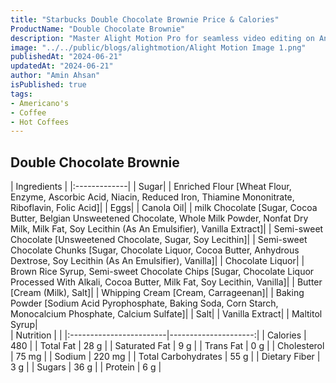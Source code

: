 ```yaml
---
title: "Starbucks Double Chocolate Brownie Price & Calories"
ProductName: "Double Chocolate Brownie" 
description: "Master Alight Motion Pro for seamless video editing on Android, iOS, and Tablets with our ultimate guide, unlocking advanced features and elevating your skills in 2024!"
image: "../../public/blogs/alightmotion/Alight Motion Image 1.png"
publishedAt: "2024-06-21"
updatedAt: "2024-06-21"
author: "Amin Ahsan"
isPublished: true
tags:
- Americano's
- Coffee
- Hot Coffees   
---
```


 
## Double Chocolate Brownie 
  
<div className="tables-container">
  <div className="table-wrapper">
    | Ingredients  |  
    |:-------------|
    | Sugar|
    | Enriched Flour [Wheat Flour, Enzyme, Ascorbic Acid, Niacin, Reduced Iron, Thiamine Mononitrate, Riboflavin, Folic Acid]|
    | Eggs|
    | Canola Oil|
    | milk Chocolate [Sugar, Cocoa Butter, Belgian Unsweetened Chocolate, Whole Milk Powder, Nonfat Dry Milk, Milk Fat, Soy Lecithin (As An Emulsifier), Vanilla Extract]|
    | Semi-sweet Chocolate [Unsweetened Chocolate, Sugar, Soy Lecithin]|
    | Semi-sweet Chocolate Chunks [Sugar, Chocolate Liquor, Cocoa Butter, Anhydrous Dextrose, Soy Lecithin (As An Emulsifier), Vanilla]|
    | Chocolate Liquor|
    | Brown Rice Syrup, Semi-sweet Chocolate Chips [Sugar, Chocolate Liquor Processed With Alkali, Cocoa Butter, Milk Fat, Soy Lecithin, Vanilla]|
    | Butter [Cream (Milk), Salt]|
    | Whipping Cream [Cream, Carrageenan]|
    | Baking Powder [Sodium Acid Pyrophosphate, Baking Soda, Corn Starch, Monocalcium Phosphate, Calcium Sulfate]|
    | Salt|
    | Vanilla Extract|
    | Maltitol Syrup|
  </div>
  <div className="table-wrapper">
    | Nutrition               |                      |  
    |:------------------------|---------------------:|
    | Calories                | 480                  |
    | Total Fat               | 28 g                 |
    | Saturated Fat           | 9 g                  |
    | Trans Fat               | 0 g                  |
    | Cholesterol             | 75 mg                |
    | Sodium                  | 220 mg               |
    | Total Carbohydrates     | 55 g                 |
    | Dietary Fiber           | 3 g                  |
    | Sugars                  | 36 g                 |
    | Protein                 | 6 g                  |
  </div>
</div>
<style jsx>{`
  .tables-container {
    display: flex;
    flex-direction: row;
    gap: 30px;
  }
  .table-wrapper {
    width: 500px; /* Adjust as needed */
  }
  @media (max-width: 768px) {
    .tables-container {
      flex-direction: column;
      gap: 0px; /* Adjust as needed */
    }
    .table-wrapper {
      width: 100%; /* Adjust as needed */
    }
  }
`}</style>
